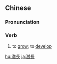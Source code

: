 {{also|滋长}}
==Chinese==
{{zh-forms|s=滋长}}

===Pronunciation===
{{zh-pron
|m=zīzhǎng
|c=zi1 zoeng2
|mn=qz:chir-tióng/xm:chu-tióng/zz:chu-tiáng
|cat=v
}}

===Verb===
{{zh-verb}}

# {{lb|zh|Advanced Mandarin}} to [[grow]]; to [[develop]]

[[hu:滋長]]
[[ja:滋長]]